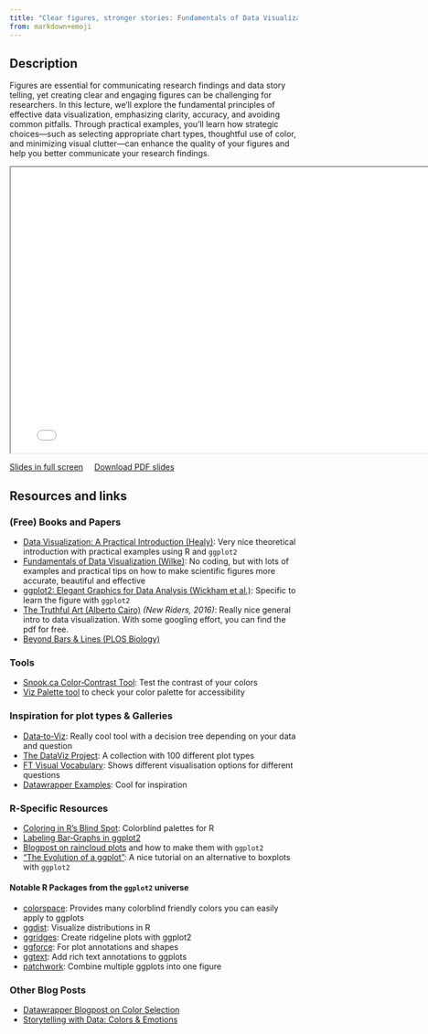```yaml
---
title: "Clear figures, stronger stories: Fundamentals of Data Visualization"
from: markdown+emoji
---
```


## Description

Figures are essential for communicating research findings and data story telling, yet creating clear and engaging figures can be challenging for researchers. In this lecture, we'll explore the fundamental principles of effective data visualization, emphasizing clarity, accuracy, and avoiding common pitfalls. Through practical examples, you'll learn how strategic choices—such as selecting appropriate chart types, thoughtful use of color, and minimizing visual clutter—can enhance the quality of your figures and help you better communicate your research findings.

```{=html}
<iframe class="slide-deck" width="780" height="500" src="../slides/2025_04_17_data-visualisation.html"></iframe>
```

[Slides in full screen](../slides/2025_04_17_data-visualisation.html){target="_blank"} &nbsp;&nbsp;&nbsp; <a href="../slides/2025_04_17_data-visualisation.pdf" download>Download PDF slides</a>

## Resources and links

  
### (Free) Books and Papers 

- [Data Visualization: A Practical Introduction (Healy)](https://socviz.co/lookatdata.html): Very nice theoretical introduction with practical examples using R and `ggplot2`
- [Fundamentals of Data Visualization (Wilke)](https://clauswilke.com/dataviz/): No coding, but with lots of examples and practical tips on how to make scientific figures more accurate, beautiful and effective
- [ggplot2: Elegant Graphics for Data Analysis (Wickham et al.)](https://ggplot2-book.org/): Specific to learn the figure with `ggplot2`
- [The Truthful Art (Alberto Cairo)](https://www.pearson.com/en-us/subject-catalog/p/the-truthful-art-data-charts-and-maps-for-communication/P200000008947/9780133440539) *(New Riders, 2016)*: Really nice general intro to data visualization. With some googling effort, you can find the pdf for free.
- [Beyond Bars & Lines (PLOS Biology)](https://journals.plos.org/plosbiology/article?id=10.1371/journal.pbio.1002128)  

### Tools

- [Snook.ca Color‑Contrast Tool](https://snook.ca/technical/colour_contrast/colour.html): Test the contrast of your colors
- [Viz Palette tool](https://projects.susielu.com/viz-palette) to check your color palette for accessibility

  
### Inspiration for plot types & Galleries

- [Data‑to‑Viz](https://www.data-to-viz.com/): Really cool tool with a decision tree depending on your data and question
- [The DataViz Project](https://datavizproject.com/): A collection with 100 different plot types
- [FT Visual Vocabulary](https://ft-interactive.github.io/visual-vocabulary/): Shows different visualisation options for different questions
- [Datawrapper Examples](https://www.datawrapper.de/): Cool for inspiration
  
### R‑Specific Resources

- [Coloring in R’s Blind Spot](https://journal.r-project.org/articles/RJ-2023-071/): Colorblind palettes for R
- [Labeling Bar‑Graphs in ggplot2](https://www.cedricscherer.com/2021/07/05/a-quick-how-to-on-labelling-bar-graphs-in-ggplot2/)
- [Blogpost on raincloud plots](https://www.cedricscherer.com/2021/06/06/visualizing-distributions-with-raincloud-plots-and-how-to-create-them-with-ggplot2/) and how to make them with `ggplot2`
- [“The Evolution of a ggplot”](https://www.cedricscherer.com/2019/05/17/the-evolution-of-a-ggplot-ep.-1/): A nice tutorial on an alternative to boxplots with `ggplot2`

  
#### Notable R Packages from the `ggplot2` universe

- [colorspace](https://colorspace.r-forge.r-project.org/articles/colorspace.html): Provides many colorblind friendly colors you can easily apply to ggplots
- [ggdist](https://mjskay.github.io/ggdist): Visualize distributions in R  
- [ggridges](https://wilkelab.org/ggridges): Create ridgeline plots with ggplot2  
- [ggforce](https://ggforce.data-imaginist.com): For plot annotations and shapes
- [ggtext](https://wilkelab.org/ggtext): Add rich text annotations to ggplots
- [patchwork](https://patchwork.data-imaginist.com): Combine multiple ggplots into one figure

### Other Blog Posts

- [Datawrapper Blogpost on Color Selection](https://www.datawrapper.de/blog/colors)  
- [Storytelling with Data: Colors & Emotions](https://www.storytellingwithdata.com/blog/2021/6/8/colors-and-emotions-in-data-visualization)  



